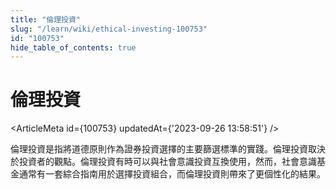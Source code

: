 ```yaml
---
title: "倫理投資"
slug: "/learn/wiki/ethical-investing-100753"
id: "100753"
hide_table_of_contents: true
---
```



# 倫理投資

<ArticleMeta id={100753} updatedAt={'2023-09-26 13:58:51'} />
<div className='border-solid border-b border-t-0 my-4 border-[var(--ifm-color-gray-300)]' />

倫理投資是指將道德原則作為證券投資選擇的主要篩選標準的實踐。倫理投資取決於投資者的觀點。倫理投資有時可以與社會意識投資互換使用，然而，社會意識基金通常有一套綜合指南用於選擇投資組合，而倫理投資則帶來了更個性化的結果。
